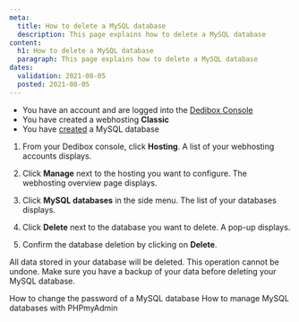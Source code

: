 ```yaml
---
meta:
  title: How to delete a MySQL database
  description: This page explains how to delete a MySQL database
content:
  h1: How to delete a MySQL database
  paragraph: This page explains how to delete a MySQL database
dates:
  validation: 2021-08-05
  posted: 2021-08-05
---
```


<Message type="requirement">

  - You have an account and are logged into the [Dedibox Console](https://console.online.net)
  - You have created a webhosting **Classic**
  - You have [created](/webhosting/classic/how-to/create-mysql-database) a MySQL database

</Message>

1. From your Dedibox console, click **Hosting**. A list of your webhosting accounts displays.

2. Click **Manage** next to the hosting you want to configure. The webhosting overview page displays.

3. Click **MySQL databases** in the side menu. The list of your databases displays.

4. Click **Delete** next to the database you want to delete. A pop-up displays.

5. Confirm the database deletion by clicking on **Delete**. 

<Message type="important">

All data stored in your database will be deleted. This operation cannot be undone. Make sure you have a backup of your data before deleting your MySQL database.

</Message>

<Navigation title="See Also">
  <PreviousButton to="/webhosting/classic/how-to/change-password-mysql-database/">How to change the password of a MySQL database</PreviousButton>
  <NextButton to="/webhosting/classic/how-to/manage-mysql-database-phpmyadmin/">How to manage MySQL databases with PHPmyAdmin</NextButton>
</Navigation> 
